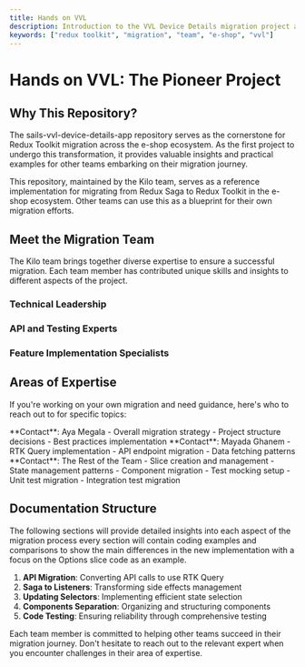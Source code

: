 ```yaml
---
title: Hands on VVL
description: Introduction to the VVL Device Details migration project and the team behind it
keywords: ["redux toolkit", "migration", "team", "e-shop", "vvl"]
---
```


# Hands on VVL: The Pioneer Project

## Why This Repository?

The sails-vvl-device-details-app repository serves as the cornerstone for Redux Toolkit migration across the e-shop ecosystem. As the first project to undergo this transformation, it provides valuable insights and practical examples for other teams embarking on their migration journey.

<Note title="Pioneer Project" type="info">
  This repository, maintained by the Kilo team, serves as a reference implementation for migrating from Redux Saga to Redux Toolkit in the e-shop ecosystem. Other teams can use this as a blueprint for their own migration efforts.
</Note>

## Meet the Migration Team

The Kilo team brings together diverse expertise to ensure a successful migration. Each team member has contributed unique skills and insights to different aspects of the project.

### Technical Leadership

<CardGrid>
  <Card
    title="Aya Megala"
    description="The tech lead of the migration project 📈"
    image="/animations/knife.webp?height=200&width=200"
    variant="image"
    className="bg-black"
  />
</CardGrid>

### API and Testing Experts

<CardGrid>
  <Card
    title="Mayada Ghanem"
    description="The Senior API Master 🥋"
    image="/animations/cat computer.webp?height=200&width=200"
    variant="image"
    className="bg-black"
  />
  <Card
    title="Mona AbdElMaqsoud"
    description="The Tariff slice creator, and The test-mocking Master 🥋"
    image="/animations/tired of computer.webp?height=200&width=200"
    variant="image"
    className="bg-black"
  />
</CardGrid>

### Feature Implementation Specialists

<CardGrid>
  <Card
    title="Ahmed AbouRaia"
    description="The Options slice creator, and The docs writer 📖"
    image="/animations/depressed.webp?height=200&width=200"
    variant="image"
    className="bg-black"
  />
  <Card
    title="Nour AbuElkomsan"
    description="The App slice creator, and Our professional code quality enthusiast 👌"
    image="/animations/finally.webp?height=200&width=200"
    variant="image"
    className="bg-black"
  />
  <Card
    title="Osama Hazaa"
    description="The TradeIn slice creator, and Our arizing star 💫"
    image="/animations/stressed.webp?height=200&width=200"
    variant="image"
    className="bg-black"
  />
</CardGrid>

## Areas of Expertise

If you're working on your own migration and need guidance, here's who to reach out to for specific topics:

<Step>
  <StepItem title="Project Architecture">
    **Contact**: Aya Megala
    - Overall migration strategy
    - Project structure decisions
    - Best practices implementation
  </StepItem>
  
  <StepItem title="API Integration">
    **Contact**: Mayada Ghanem
    - RTK Query implementation
    - API endpoint migration
    - Data fetching patterns
  </StepItem>
  
  <StepItem title="Feature Implementation and Testing">
    **Contact**: The Rest of the Team
    - Slice creation and management
    - State management patterns
    - Component migration
    - Test mocking setup
    - Unit test migration
    - Integration test migration
  </StepItem>
</Step>

## Documentation Structure

The following sections will provide detailed insights into each aspect of the migration process every section will contain coding examples and comparisons to show the main differences in the new implementation with a focus on the Options slice code as an example.

1. **API Migration**: Converting API calls to use RTK Query
2. **Saga to Listeners**: Transforming side effects management
3. **Updating Selectors**: Implementing efficient state selection
4. **Components Separation**: Organizing and structuring components
5. **Code Testing**: Ensuring reliability through comprehensive testing

<Note title="Getting Help" type="success">
  Each team member is committed to helping other teams succeed in their migration journey. Don't hesitate to reach out to the relevant expert when you encounter challenges in their area of expertise.
</Note>

